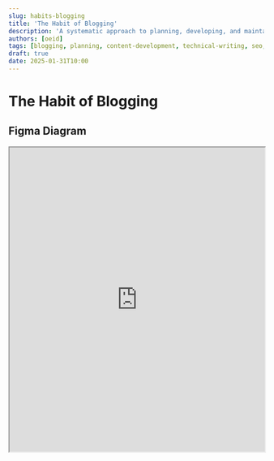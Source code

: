 ```yaml
---
slug: habits-blogging
title: 'The Habit of Blogging'
description: 'A systematic approach to planning, developing, and maintaining a technical blog with proper mechanics, analytics, and user engagement features.'
authors: [oeid]
tags: [blogging, planning, content-development, technical-writing, seo, analytics]
draft: true
date: 2025-01-31T10:00
---
```


# The Habit of Blogging

## Figma Diagram

<iframe 
  style={{ border: "1px solid rgba(0, 0, 0, 0.1)" }} 
  width="100%" 
  height="600" 
  src="https://embed.figma.com/board/reFUj3lFudhquKldnUw9dL/The-Habit-Board?node-id=2-8&t=qCZ3DXZ0EPVsw6Y6-4&embed-host=share" 
  allowFullScreen
/>

## Questions

- What are the different kinds of blog posts I should create?
- How can I effectively track user engagement with my content?
- What mechanics do I need to implement for better user experience?
- How should I structure my blog sections for maximum impact?
- What analytics should I expose to understand my audience?
- How can I differentiate my blog posts from others in the space?

## Decision

Blogging is essential for knowledge sharing, professional growth, and building thought leadership. A technical blog serves as a platform to document learning, share insights, and contribute to the broader community. Regular blogging helps clarify thinking, improves communication skills, and creates a portfolio of work that demonstrates expertise. Without systematic blogging, valuable insights and learnings remain undocumented and inaccessible to others who could benefit. Blogging also provides opportunities for feedback, networking, and establishing credibility in one's field.

## Strategy

The strategic approach to blogging involves:
- **Content Planning**: Developing different types of blog posts and organizing content structure
- **Technical Mechanics**: Implementing features and components that enhance user experience
- **Analytics Integration**: Setting up tracking and monitoring to understand audience engagement
- **User Engagement**: Creating features that encourage interaction and feedback
- **Design Optimization**: Continuously improving visual design and user experience
- **SEO Optimization**: Optimizing content for search engines and discoverability

## The Kinds of Action Items

**Note**: The hashtags from this section will be used to categorize specific action items later in the document.

### #blogging/planning
- Plan and organize blog content, sections, and overall structure
- Develop different types of blog posts for various audiences
- Create content calendars and publishing schedules
- Establish content themes and topic areas
- Plan content differentiation strategies
- Strategic Questions / Ask Yourself:
  - What kind of content belongs in my blog?
  - What kind of content doesn't?
  - What are the most important things to do with my blog?
  - What's worth keeping from existing blog posts and what should be cleaned up?

### #blogging/mechanics
- Develop technical features and components for the blog platform
- Implement interactive elements and user engagement features
- Create custom components and functionality
- Set up content management and publishing workflows
- Develop automation for content maintenance
- Strategic Questions / Ask Yourself:
  - Should I implement CI/CD for blog deployment and updates?
  - What workflow and processes need to be documented?

### #blogging/analytics
- Set up tracking, monitoring, and analysis of blog performance
- Implement user engagement metrics and analytics
- Create dashboards for content performance monitoring
- Track user behavior and content consumption patterns
- Analyze and optimize based on performance data

### #blogging/content-development
- Create high-quality, valuable content for target audience
- Develop content that captures thoughts for future generations
- Write technical documentation and tutorials
- Create content that differentiates from others in the space
- Establish consistent content creation and publishing habits
- Strategic Questions / Ask Yourself:
  - What are the most important blog posts to make?
  - What will others use?
  - What are fundamental to the blog?
  - What other criteria should determine importance?
  - What's the difference between blogs (point in time thoughts) and docs (iterative)?

### #blogging/user-engagement
- Create features that encourage user interaction and feedback
- Implement commenting systems and user feedback mechanisms
- Develop community features and user participation tools
- Create opportunities for user-generated content
- Build relationships with readers and community members

### #blogging/seo-optimization
- Optimize content for search engines and discoverability
- Implement proper meta tags, descriptions, and structured data
- Create internal linking strategies and content organization
- Optimize for relevant keywords and search terms
- Monitor and improve search engine rankings and visibility


## Specific Action Items

*Note: The strategic questions and planning considerations have been incorporated into the "Kinds of Action Items" section above as abstract, repeatable activities. The specific implementation details and personal blogging backlog are referenced below.*

*See personal blogging backlog here: noteplan://x-callback-url/openNote?noteTitle=%F0%9F%93%9D%20Blogging%20Backlog%23%F0%9F%93%9D%20Blogging%20Backlog*

- [ ] Adding good content ... 1 post per solution, 1 post per poc/tinkering #blogging/content-development
